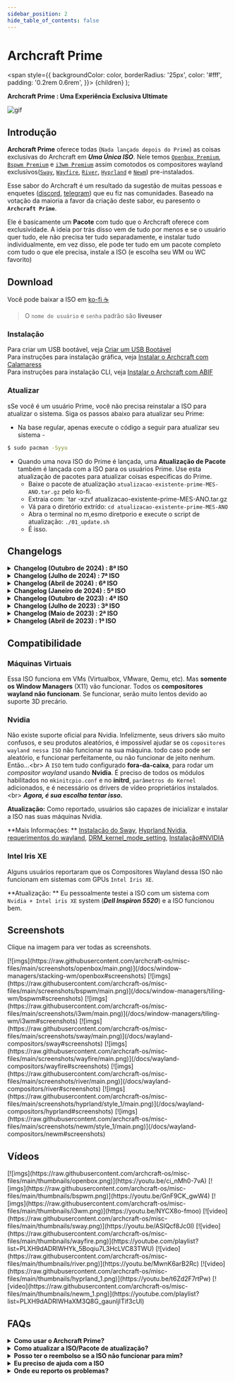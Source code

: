 ```yaml
---
sidebar_position: 2
hide_table_of_contents: false
---
```


# Archcraft Prime

<!-- Theme ---------------------------------------- -->
<!-- Tabs -->

<!-- Badges -->
  <span
    style={{
      backgroundColor: color,
      borderRadius: '25px',
      color: '#fff',
      padding: '0.2rem 0.6rem',
    }}>
    {children}
  </span>
);

<!-- Adicione suas coisas depois disso -------------------- -->

**Archcraft Prime : Uma Experiência Exclusiva Ultimate**
 
![gif](https://raw.githubusercontent.com/archcraft-os/misc-files/main/gifs/prime.gif)

## Introdução

**Archcraft Prime** oferece todas (`Nada lançado depois do Prime`) as coisas exclusivas do Archcraft em ***Uma Única ISO***. Nele temos [`Openbox Premium`](/docs/window-managers/stacking-wm/openbox), [`Bspwm Premium`](/docs/window-managers/tiling-wm/bspwm) e [`i3wm Premium`](/docs/window-managers/tiling-wm/i3wm) assim comotodos os compositores wayland exclusivos([`Sway`](/docs/wayland-compositors/sway), [`Wayfire`](/docs/wayland-compositors/wayfire), [`River`](/docs/wayland-compositors/river), [`Hyprland`](/docs/wayland-compositors/hyprland) e [`Newm`](/docs/wayland-compositors/newm)) pre-instalados.

Esse sabor do Archcraft é um resultado da sugestão de muitas pessoas e enquetes ([discord](https://discord.com/channels/888837929789710387/890046536778678355/1091409213147844658), [telegram](https://t.me/archcraftos/48993)) que eu fiz nas comunidades. Baseado na votação da maioria a favor da criação deste sabor, eu paresento o **`Archcraft Prime`**.

Ele é basicamente um **Pacote** com tudo que o Archcraft oferece com exclusividade. A ideia por trás disso vem de tudo por menos e se o usuário quer tudo, ele não precisa ter tudo separadamente, e instalar tudo individualmente, em vez disso, ele pode ter tudo em um pacote completo com tudo o que ele precisa, instale a ISO (e escolha seu WM ou WC favorito)

<!-- Download ------------------------------------- -->

## Download

Você pode baixar a ISO em <Highlight color="#50545b"><a href="https://ko-fi.com/s/c925a2a8c1" target="_blank">ko-fi ☕</a></Highlight>

> O `nome de usuário` e `senha` padrão são **liveuser**

### Instalação

Para criar um USB bootável, veja [Criar um USB Bootável](/docs/boot-iso/boot-with-usb) <br/>
Para instruções para instalação gráfica, veja [Instalar o Archcraft com Calamaress](/docs/install-archcraft/install-with-calamares) <br/>
Para instruções para instalação CLI, veja [Instalar o  Archcraft com ABIF](/docs/install-archcraft/install-with-abif)

### Atualizar

sSe você é um usuário Prime, você não precisa reinstalar a ISO para atualizar o sistema. Siga os passos abaixo para atualizar seu Prime:

- Na base regular, apenas execute o código a seguir para atualizar seu sistema - 
```bash
$ sudo pacman -Syyu
``` 
- Quando uma nova ISO do Prime é lançada, uma **Atualização de Pacote** também é lançada com a ISO para os usuários Prime. Use esta atualização de pacotes para atualizar coisas específicas do Prime.
  - Baixe o pacote de atualização `atualizacao-existente-prime-MES-ANO.tar.gz` pelo ko-fi.
  - Extraia com: `tar -xzvf atualizacao-existente-prime-MES-ANO.tar.gz
  - Vá para o diretório extrído: `cd atualizacao-existente-prime-MES-ANO`
  - Abra o terminal no m,esmo diretporio e execute o script de atualização: `./01_update.sh`
  - É isso.

<!-- Changelogs ----------------------------------- -->

## Changelogs

<details>
<summary><b>Changelog (Outubro de 2024) : 8ª ISO</b></summary>

**Data** : `22 de outubro de 2024`

- Prefil da ISO atualizada
- Última base com novos pacotes
- Todos os pacotes Archcraft e AUR atualizados
- Adicionado **novo Cursor, ícones e temas GTK** (com atualizações dos existentes)
- Adicionado **novos temas do openbox wm** (atualizados os existentes)
- Adicionado **novos icones e fontes nerd** (atualizados os existentes)
- Temas atualizados entre todos os WMs e WCs (Polybar, Waybar, Rofi, Wofi, etc.)
- Adicionados **5 novos temas/estilos** para openbox wm
- Adicionados **4 novos sets de ícones** para o menu do openbox
- Aciocionado suporte para o terminal `kitty` em todos os WMs e WCs
- Atualizada a configuração do `alacritty` em todos os WMs e WCs
- Atualizada a configuração do `foot` em todos os WCs
- Adicionada nova configuração para `neofetch`
- Tema do `zsh` atualizado
- Adicionada nova configuração para o `picon`
- **wayfire** : Atualizado para `0.9.0`, configurações atualizadas, novos plugins adicionados
- **river** : Configurações atualizadas, erro com WMs flutuantes corrigido
- **Hyprland** : Atualizado para `0.44.1`, configurações atualizadas, hyprlock atualizado, etc
- Vários erros corrigidos, e mais!
- Various bug fixes, and more!

</details>

<details>
<summary><b>Changelog (Julho de 2024) : 7ª ISO</b></summary>

**Data** : `4 de julho de 2024`

- Perfil da ISO atualizado
- Base atualizada com novos pacotes
- Todos os pacotes Archcrafty e AUR atualizados
- Configurações do Openbox atualizada
- Adicionado Firewall (`ufw`) com GUI (`gufw`)
- Adicionado `apparmor` para MAC (_controle de acosse mandatório_)
- Pequenas melhorias e correçoes de bugs.

</details>

<details>
<summary><b>Changelog (Abril de 2024) : 6ª ISO</b></summary>

**Data** : `10 de abril de 2024`

- Perfil da ISO atualizado
- Última base com pacotes novos
- Todos os pacotes do Archcraft e do AUR atualizados
- Adicionado a última versão do instalados `calamares` e sua configuração (_corrigido o problema de autologin_)
- Adicionado o novo pacote do `grub` (_corrigido o problema com a instalação no sistema de arquivos `xfs`_)
- Adicionados pacotes de hook do grub (_para instalar o grub em todas as atualizações_)
- Adicionado o pacote `arcgcraft-arandr` (GUI) para gerenciar os layouts de tela (_salvar e restaurar_)
- Corrigido o problema do tema QT, adicionado configurações para QT6
- Atualizados todos os window managers:
  - Experiência em Desktop melhorada
  - Openbox: Corrigido alguns pipemenus e configurações e temas atualizados (detecção de bateria, etc)
  - Bspwm: Configurações e temas atualizados (detecção de bateria, etc)
  - i3wm: Configurações e temas atualizados (detecção de bateria, etc)
- Atualizados todo os compositores wayland:
  - Adicionado o applet do rofi `abrir-como-root` em todos os WCs
  - Hyprland: Adicionado o `hyprlock` & `hyptidle` e atualizadas as configurações para v0.38.0
  - Newm: Corrigido o erro com rofi app-id e nomes de sessão
- Ações e funcionalidades do Thunar melhorados
  - Abrir o terminal de acordo com a sessão
  - Abrir como root de acordo com a sessão
  - Troca o papel de parede permanentemente em sessões suportadas
- Pequenas melhorias e correções de bugs.

</details>

<details>
<summary><b>Changelog (Janeiro de 2024) : 5ª ISO</b></summary>

**Data** : `9 de janeiro de 2024`

- Perfil da ISO atualizado
- Última base com pacotes novos
- Todos os pacotes do Archcraft e AUR atualizados
- Todos os window managers atualizados
  - Openbox: Corrigidos alguns pipemenus e configurações e temas atualizados
  - Bspwm: Atualizados as configurações e temas (módulo de bandeja para polybar)
  - i3wm: Atualizados as configurações e temas (módulo de bandeja para polybar)
- Todos os compositores wayland atualizados
  - Sway: Bugs corrigidos e configurações atualizadas
  - Wayfire: Migrado para v0.8.0 e configurações atualizadas de acordo
  - River: Bugs corrigidos e configurações atualizadas
  - Hyprland: Usando minha própria construção do Hyprland para estabilidade e configuração atualizada para v0.34.0
  - Newm: Corrigido o problema com a waybar se escondendo atrás das janelas e configurações atualizadas
- Migação do `alacritty` para sua nova configuração (`yml` para toml`)
- **Todos os scripts** relacionados ao alacritty atualizados
- Pequenas melhorias e correção de bugs.

</details>

<details>
<summary><b>Changelog (Outubro de 2023) : 4ª ISO</b></summary>

**Data** : `14 de outubro de 2023`

- Perfil da ISO atualizado
- Última base com pacotes novos
- Adicionado o app `archcraft-randr` para gerenciar a tela e monitor (Somente X11)
- Todos os window managers atualizados
  - PKGBUILDs limpos (`com somente as dependências necessárias`) e código atualizado
  - Diretório **openbox-themes** agora está mesclado em **openbox**, nova estrutura de configuração para openbox
  - Adicionado **exemplos de layouts** para muilti-monitor em `bspwmrc` (layouts para um, dois, ou três monitores)
  - Adicionado suporte para multi-monitor em todos os WMs disponíveis (use `archcraft-randr`)
- Todos os compositores wayland atualizados
  - Adicionado um exemplo melhor para o suporte multi-monitor em...
    - Sway: `~/.config/sway/sway-output`
    - Wayfire: `~/.config/wayfire.ini`
    - River: `~/.config/river/init`
    - Hyprland: `~/.config/hypr/hyprland.conf`
    - Newm: `~/.config/newm/config.py`
- Adicionado a abilidade de `wipe` no ABIF
- Corrigido o problema com o app `ajuda e dicas`
- Removido `python2`, não é necessário mais
- Pequenas melhorias e correção de bugs.

</details>

<details>
<summary><b>Changelog (Julho de 2023) : 3ª ISO</b></summary>

**Data** : `10 de julho de 2023`

- Perfil da ISO atualizado com o archiso mais recente
- Última base com pacotes novos
- Corrigido o problema com `xfce-power-manager` (não bloqueia a tela quando é fechado)
- Corrigido o problema do sddm não salvando a última sessão usada
- Adicionado o app de calculadora
- Adicionado o app de Boas-Vindas e Ajuda-e-Dicas
- Corrigido o problema de escala nos apps QT no wayland
- **`Openbox WM`**
  - Adicionado o `tint2` como painel alternativo (em todos os temas)
  - Abilidade de trocar entre os painéis
  - Adicionado o módulo de `bluetooth` em ambos os painéis
  - Adicionado o applet de `bluetooth` no rofi
  - Corrigido o problema de redimensionamento de janela em cada lado da janela
  - etc
- **`BSPWM`**
  - Adicionado o módulo de `bluetooth` na polybar (em todos os temas)
  - Adicionado o applet de `bluetooth` no rofi
  - etc
- **`I3wm`**
  - Adicionado o módulo de `bluetooth` na polybar (em todos os temas)
  - Adicionado o applet de `bluetooth` no rofi
  - etc
- **`Sway, Wayfire, River, Hyprland`**
  - Adicionado o módulo de `bluetooth` na polybar (em todos os temas)
  - Adicionado o applet de `bluetooth` no rofi
  - Adicionado o terminal `alacritty`
  - Adicionado o suporte `pywal`
  - Melhoria de um monte de scripts
  - etc
- Alguns pequenos bugs corrigidos.

</details>

<details>
<summary><b>Changelog (Maio de 2023) : 2ª ISO</b></summary>

**Data** : `6 de maio de 2023`

- Nada demais, apenas atualização da ISO e correção do NEWM

</details>

<details>
<summary><b>Changelog (Abril de 2023) : 1ª ISO</b></summary>

**Data** : `28 de abril de 2023`

- Base da ISO criada do zero
- Inicializador Grub2 com temas
- Plymouth & SDDM customizados
- Apenas aplicações básicas, nada desnecessário
- Instalador Calamares (Gráfico) com abilidade de escolher WMs/WCs
- Instalador ABIF (CLI) como instalador secundário
- Suporte completo para gerenciamento de Network, vários plugins de VPN
- Suporte para Bluetooth integrado
- Pipewire para Som/Áudio (Systemwide, Bluetooth, Jack)
- Suporte para impressora integrado
- Quase todos codecs de áudio, vídeo e imagem
- Funcionadlidade completa para o gerenciador de arquivos (montagem, conexão, arquivamento, etc)
- Suporte ao AUR integrado
- Interface de usuário mínima
- Todos os Window Managers Premium (Openbox, Bspwm, i3wm)
- Todos os compositores wayland exclusivos (Sway, Wayfire, River, Hyprland, Newm)
- Ícones, temas, papéis de parede e fontes do Archcraft
- Etc

</details>

<!-- Compatibilidade -------------------------------- -->

## Compatibilidade

### Máquinas Virtuais

Essa ISO funciona em VMs (Virtualbox, VMware, Qemu, etc). Mas **somente os Window Managers** (X11) vão funcionar. Todos os **compositores wayland não funcionam**. Se funcionar, serão muito lentos devido ao suporte 3D precário.

### Nvidia

Não existe suporte oficial para Nvidia. Infelizmente, seus drivers são muito confusos, e seu produtos aleatórios, é impossível ajudar se os `copositores wayland nessa ISO` não funcionar na sua máquina. todo caso pode ser aleatório, e funcionar perfeitamente, ou não funcionar de jeito nenhum. Então...<br\>
A `ISO` tem tudo configurado **fora-da-caixa**, para rodar um _compositor wayland_ usando **Nvidia**. É preciso de todos os módulos habilitados no `mkinitcpio.conf` e no **initrd**, `parâmetros do Kernel` adicionados, e é necessário os drivers de vídeo proprietários instalados.<br\>
***Agora, é sua escolha tentar isso.***

**Atualização:** Como reportado, usuários são capazes de inicializar e instalar a ISO nas suas máquinas Nvidia.

**Mais Informações: ** [Instalação do Sway](https://wiki.archlinux.org/title/Sway#Installation), [Hyprland Nvidia](https://wiki.hyprland.org/Nvidia/), [requerimentos do wayland](https://wiki.archlinux.org/title/wayland#Requirements), [DRM_kernel_mode_setting](https://wiki.archlinux.org/title/NVIDIA#DRM_kernel_mode_setting), [Instalação#NVIDIA](https://wiki.archlinux.org/title/NVIDIA#Installation)

### Intel Iris XE

Alguns usuários reportaram que os Compositores Wayland dessa ISO não funcionam em sistemas com GPUs `Intel Iris XE`.

**Atualização: ** Eu pessoalmente testei a ISO com um sistema com `Nvidia + Intel iris XE` system (***Dell Inspiron 5520***) e a ISO funcionou bem.

<!-- Screenshots ---------------------------------- -->

## Screenshots

Clique na imagem para ver todas as screenshots.

<Tabs>

<TabItem value="wm_1" label="Openbox" default>
[![imgs](https://raw.githubusercontent.com/archcraft-os/misc-files/main/screenshots/openbox/main.png)](/docs/window-managers/stacking-wm/openbox#screenshots)
</TabItem>
<TabItem value="wm_2" label="Bspwm" default>
[![imgs](https://raw.githubusercontent.com/archcraft-os/misc-files/main/screenshots/bspwm/main.png)](/docs/window-managers/tiling-wm/bspwm#screenshots)
</TabItem>
<TabItem value="wm_3" label="i3wm" default>
[![imgs](https://raw.githubusercontent.com/archcraft-os/misc-files/main/screenshots/i3wm/main.png)](/docs/window-managers/tiling-wm/i3wm#screenshots)
</TabItem>
<TabItem value="wc_1" label="Sway" default>
[![imgs](https://raw.githubusercontent.com/archcraft-os/misc-files/main/screenshots/sway/main.png)](/docs/wayland-compositors/sway#screenshots)
</TabItem>
<TabItem value="wc_2" label="Wayfire" default>
[![imgs](https://raw.githubusercontent.com/archcraft-os/misc-files/main/screenshots/wayfire/main.png)](/docs/wayland-compositors/wayfire#screenshots)
</TabItem>
<TabItem value="wc_3" label="River" default>
[![imgs](https://raw.githubusercontent.com/archcraft-os/misc-files/main/screenshots/river/main.png)](/docs/wayland-compositors/river#screenshots)
</TabItem>
<TabItem value="wc_4" label="Hyprland" default>
[![imgs](https://raw.githubusercontent.com/archcraft-os/misc-files/main/screenshots/hyprland/style_1/main.png)](/docs/wayland-compositors/hyprland#screenshots)
</TabItem>
<TabItem value="wc_5" label="NEWM" default>
[![imgs](https://raw.githubusercontent.com/archcraft-os/misc-files/main/screenshots/newm/style_1/main.png)](/docs/wayland-compositors/newm#screenshots)
</TabItem>
</Tabs>

<!-- Vídeos --------------------------------------- -->

## Vídeos

<Tabs>
<TabItem value="wm_1" label="Openbox" default>
[![imgs](https://raw.githubusercontent.com/archcraft-os/misc-files/main/thumbnails/openbox.png)](https://youtu.be/ci_nMh0-7vA)
</TabItem>
<TabItem value="wm_2" label="Bspwm" default>
[![imgs](https://raw.githubusercontent.com/archcraft-os/misc-files/main/thumbnails/bspwm.png)](https://youtu.be/GnF9CK_gwW4)
</TabItem>
<TabItem value="wm_3" label="i3wm" default>
[![imgs](https://raw.githubusercontent.com/archcraft-os/misc-files/main/thumbnails/i3wm.png)](https://youtu.be/NYCX8o-fmoo)
</TabItem>
<TabItem value="wc_1" label="Sway" default>
[![video](https://raw.githubusercontent.com/archcraft-os/misc-files/main/thumbnails/sway.png)](https://youtu.be/ASlQcf8Jc0I)
</TabItem>
<TabItem value="wc_2" label="Wayfire" default>
[![video](https://raw.githubusercontent.com/archcraft-os/misc-files/main/thumbnails/wayfire.png)](https://youtube.com/playlist?list=PLXH9dADRlWHYk_5Boqiu7L3HcLVC83TWU)
</TabItem>
<TabItem value="wc_3" label="River" default>
[![video](https://raw.githubusercontent.com/archcraft-os/misc-files/main/thumbnails/river.png)](https://youtu.be/MwnK6arB2Rc)
</TabItem>
<TabItem value="wc_4" label="Hyprland" default>
[![video](https://raw.githubusercontent.com/archcraft-os/misc-files/main/thumbnails/hyprland_1.png)](https://youtu.be/t6Zd2F7rtPw)
</TabItem>
<TabItem value="wc_5" label="NEWM" default>
[![video](https://raw.githubusercontent.com/archcraft-os/misc-files/main/thumbnails/newm_1.png)](https://youtube.com/playlist?list=PLXH9dADRlWHaXM3Q8G_gaunljITif3cUl)
</TabItem>
</Tabs>

<!-- FAQs ----------------------------------------- -->

## FAQs

<details>
<summary><b>Como usar o Archcraft Prime?</b></summary>

Para qualquer ajuda com as Configurações e Atalhos de Teclado, visite a página do window manager e compositos wayland respectivo.

</details>

<details>
<summary><b>Como atualizar a ISO/Pacote de atualização?</b></summary>

Siga os passos abaixo para atualizar (ou baixar os arquivos novamente):
- Faça login na sua conta do Ko-fi
- Vá para seu `Histórico de pagamentos Ko-fi`
- Selecione suas compras
- Click em `Ver Detalhes`
- depois, clique em `Ver Conteúdo` para baixar os arquivos atualizados.

</details>

<details>
<summary><b>Posso ter o reembolso se a ISO não funcionar para mim?</b></summary>

Primeiro de tudo, este é o **modelo de doação** do Archcraft, onde você `doa para o suporte` do seu projeto open-source favorito.

O Archcraft não aceita doações. Essas coisas exclusivas ajudam o Archcraft em todas as suas necessidades financeiras. A ideia por trás disso, **Você ajuda o Archcraft e em troca você ganha um presente. Ganhar-ganhar para ambos!**

Todos os cenários são claramente mencionados nesta página([veja a compatibilidade](/docs/premium/wse#compatibility)), sobre o funcionamento desta ISO. Se você ***ainda escolher continuar com isso*** (sabendo todos os detalhes sobre isso) e a ISO não funcionar para você. **`Por favor, nao pergunte sobre reembolso ou trocas`**. Eu vpu, definitivamente, te ajudar com seu problemas e tentar resolvê-los o mais rápido possível.

</details>

<details>
<summary><b>Eu preciso de ajuda com a ISO</b></summary>

Os melhores lugares para se encontrar ajuda rápida são nas **Comunidades Archcraft**. Então junte-se à elas e procure por ajuda lá. Nos links no rodapé da página

Se você tiver problemas com isso, mande-me um e-mail para **adi1090x@gmail.com** e sinta-se à vontade para pedir ajuda.


</details>

<details>
<summary><b>Onde eu reporto os problemas?</b></summary>

Se você um erro na ISO e quiser reportá-lo, abra uma issue no [Github](https://github.com/archcraft-os/archcraft-prime/issues)

</details>
